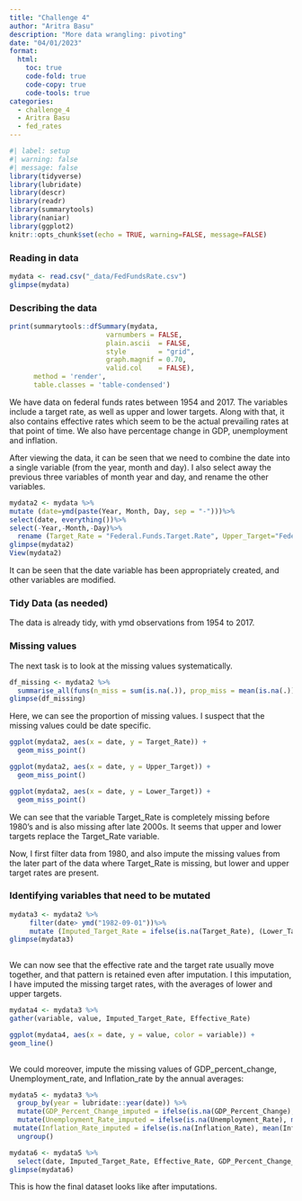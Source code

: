 ```yaml
---
title: "Challenge 4"
author: "Aritra Basu"
description: "More data wrangling: pivoting"
date: "04/01/2023"
format:
  html:
    toc: true
    code-fold: true
    code-copy: true
    code-tools: true
categories:
  - challenge_4
  - Aritra Basu
  - fed_rates
---
```


```r
#| label: setup
#| warning: false
#| message: false
library(tidyverse)
library(lubridate)
library(descr)
library(readr)
library(summarytools)
library(naniar)
library(ggplot2)
knitr::opts_chunk$set(echo = TRUE, warning=FALSE, message=FALSE)
```

### Reading in data


```r

mydata <- read.csv("_data/FedFundsRate.csv")
glimpse(mydata)
```


### Describing the data
```r
print(summarytools::dfSummary(mydata,
                        varnumbers = FALSE,
                        plain.ascii  = FALSE, 
                        style        = "grid", 
                        graph.magnif = 0.70, 
                        valid.col    = FALSE),
      method = 'render',
      table.classes = 'table-condensed')
```

We have data on federal funds rates between 1954 and 2017. The variables include a target rate, as well as upper and lower targets. Along with that, it also contains effective rates which seem to be the actual prevailing rates at that point of time. We also have percentage change in GDP, unemployment and inflation. 

After viewing the data, it can be seen that we need to combine the date into a single variable (from the year, month and day). I also select away the previous three variables of month year and day, and rename the other variables. 

```r
mydata2 <- mydata %>% 
mutate (date=ymd(paste(Year, Month, Day, sep = "-")))%>%
select(date, everything())%>%
select(-Year,-Month,-Day)%>% 
  rename (Target_Rate = "Federal.Funds.Target.Rate", Upper_Target="Federal.Funds.Upper.Target", Lower_Target="Federal.Funds.Lower.Target", Effective_Rate="Effective.Federal.Funds.Rate", GDP_Percent_Change="Real.GDP..Percent.Change.", Unemployment_Rate="Unemployment.Rate", Inflation_Rate="Inflation.Rate")   
glimpse(mydata2)
View(mydata2)
```
It can be seen that the date variable has been appropriately created, and other variables are modified.

### Tidy Data (as needed)

The data is already tidy, with ymd observations from 1954 to 2017.

### Missing values

The next task is to look at the missing values systematically.

```r
df_missing <- mydata2 %>% 
  summarise_all(funs(n_miss = sum(is.na(.)), prop_miss = mean(is.na(.))))
glimpse(df_missing)
```
Here, we can see the proportion of missing values. I suspect that the missing values could be date specific.
```r
ggplot(mydata2, aes(x = date, y = Target_Rate)) +
  geom_miss_point()

ggplot(mydata2, aes(x = date, y = Upper_Target)) +
  geom_miss_point()

ggplot(mydata2, aes(x = date, y = Lower_Target)) +
  geom_miss_point()
```
We can see that the variable Target_Rate is completely missing before 1980's and is also missing after late 2000s. It seems that upper and lower targets replace the Target_Rate variable.

Now, I first filter data from 1980, and also impute the missing values from the later part of the data where Target_Rate is missing, but lower and upper target rates are present.

### Identifying variables that need to be mutated

```r
mydata3 <- mydata2 %>% 
     filter(date> ymd("1982-09-01"))%>%
     mutate (Imputed_Target_Rate = ifelse(is.na(Target_Rate), (Lower_Target + Upper_Target) / 2, Target_Rate))
glimpse(mydata3)
     
```
We can now see that the effective rate and the target rate usually move together, and that pattern is retained even after imputation. I this imputation, I have imputed the missing target rates, with the averages of lower and upper targets.

```r
mydata4 <- mydata3 %>%
gather(variable, value, Imputed_Target_Rate, Effective_Rate) 

ggplot(mydata4, aes(x = date, y = value, color = variable)) +
geom_line()
  
```
We could moreover, impute the missing values of GDP_percent_change, Unemployment_rate, and Inflation_rate by the annual averages:

```r
mydata5 <- mydata3 %>%
  group_by(year = lubridate::year(date)) %>%
  mutate(GDP_Percent_Change_imputed = ifelse(is.na(GDP_Percent_Change), mean(GDP_Percent_Change, na.rm = TRUE), GDP_Percent_Change)) %>%
  mutate(Unemployment_Rate_imputed = ifelse(is.na(Unemployment_Rate), mean(Unemployment_Rate, na.rm = TRUE), Unemployment_Rate)) %>%
 mutate(Inflation_Rate_imputed = ifelse(is.na(Inflation_Rate), mean(Inflation_Rate, na.rm = TRUE), Inflation_Rate)) %>% 
  ungroup()

mydata6 <- mydata5 %>%
  select(date, Imputed_Target_Rate, Effective_Rate, GDP_Percent_Change_imputed, Unemployment_Rate_imputed, Inflation_Rate_imputed)
glimpse(mydata6)

```

This is how the final dataset looks like after imputations.

